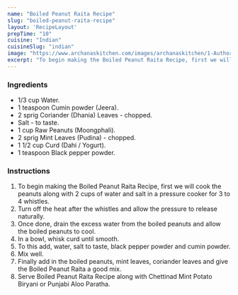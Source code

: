 ---
name: "Boiled Peanut Raita Recipe"
slug: "boiled-peanut-raita-recipe"
layout: 'RecipeLayout'
prepTime: "10"
cuisine: "Indian"
cuisineSlug: "indian"
image: "https://www.archanaskitchen.com/images/archanaskitchen/1-Author/nithya.anantham/Boiled_Peanut_Raita_Recipe-3_1600.jpg"
excerpt: "To begin making the Boiled Peanut Raita Recipe, first we will cook the peanuts along with 2 cups of water and salt in a pressure cooker for 3 to 4 whistles"
---

### Ingredients

- 1/3 cup Water.
- 1 teaspoon Cumin powder (Jeera).
- 2 sprig Coriander (Dhania) Leaves - chopped.
- Salt - to taste.
- 1 cup Raw Peanuts (Moongphali).
- 2 sprig Mint Leaves (Pudina) - chopped.
- 1 1/2 cup Curd (Dahi / Yogurt).
- 1 teaspoon Black pepper powder.

### Instructions

1. To begin making the Boiled Peanut Raita Recipe, first we will cook the peanuts along with 2 cups of water and salt in a pressure cooker for 3 to 4 whistles.
1. Turn off the heat after the whistles and allow the pressure to release naturally.
1. Once done, drain the excess water from the boiled peanuts and allow the boiled peanuts to cool.
1. In a bowl, whisk curd until smooth.
1. To this add, water, salt to taste, black pepper powder and cumin powder.
1. Mix well.
1. Finally add in the boiled peanuts, mint leaves, coriander leaves and give the Boiled Peanut Raita a good mix.
1. Serve Boiled Peanut Raita Recipe along with Chettinad Mint Potato Biryani or Punjabi Aloo Paratha.
